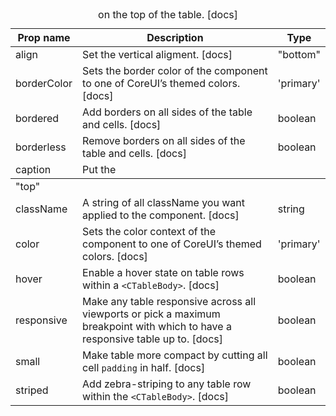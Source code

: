 | Prop name | Description | Type |
| --- | --- | --- |
| align | Set the vertical aligment. [docs] | "bottom" | "middle" | "top" |
| borderColor | Sets the border color of the component to one of CoreUI’s themed colors. [docs] | 'primary' | 'secondary' | 'success' | 'danger' | 'warning' | 'info' | 'dark' | 'light' | string |
| bordered | Add borders on all sides of the table and cells. [docs] | boolean |
| borderless | Remove borders on all sides of the table and cells. [docs] | boolean |
| caption | Put the <caption> on the top of the table. [docs] | "top" |
| className | A string of all className you want applied to the component. [docs] | string |
| color | Sets the color context of the component to one of CoreUI’s themed colors. [docs] | 'primary' | 'secondary' | 'success' | 'danger' | 'warning' | 'info' | 'dark' | 'light' | string |
| hover | Enable a hover state on table rows within a `<CTableBody>`. [docs] | boolean |
| responsive | Make any table responsive across all viewports or pick a maximum breakpoint with which to have a responsive table up to. [docs] | boolean | "sm" | "md" | "lg" | "xl" | "xxl" |
| small | Make table more compact by cutting all cell `padding` in half. [docs] | boolean |
| striped | Add zebra-striping to any table row within the `<CTableBody>`. [docs] | boolean |
